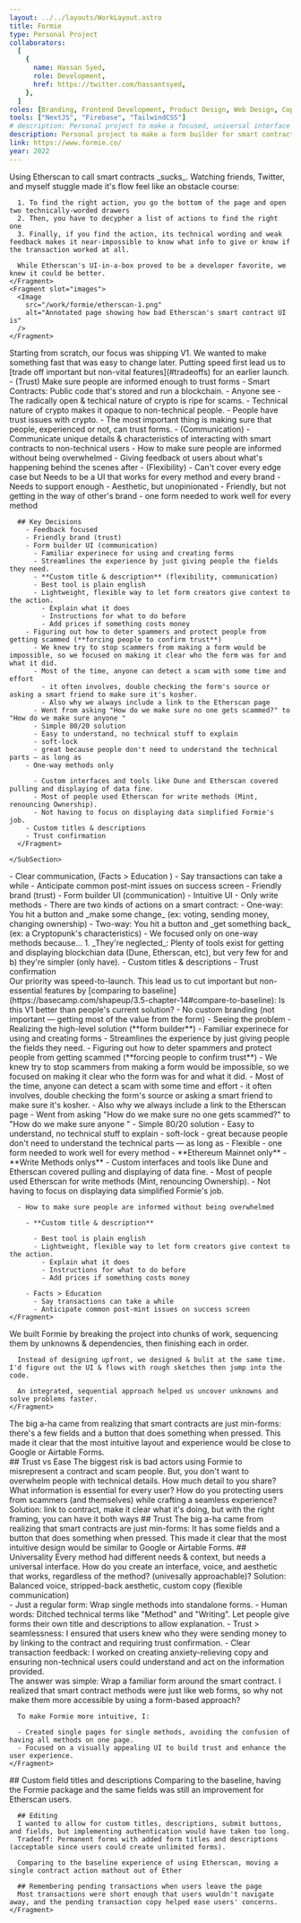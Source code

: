 ```yaml
---
layout: ../../layouts/WorkLayout.astro
title: Formie
type: Personal Project
collaborators:
  [
    {
      name: Hassan Syed,
      role: Development,
      href: https://twitter.com/hassantsyed,
    },
  ]
roles: [Branding, Frontend Development, Product Design, Web Design, Copywriting]
tools: ["NextJS", "Firebase", "TailwindCSS"]
# description: Personal project to make a focused, universal interface for smart contracts.
description: Personal project to make a form builder for smart contracts
link: https://www.formie.co/
year: 2022
---
```



<Section title="Problem">
  <SubSection>
    <Fragment slot="text">
      Using Etherscan to call smart contracts _sucks_. Watching friends, Twitter, and myself stuggle made it's flow feel like an obstacle course:

      1. To find the right action, you go the bottom of the page and open two technically-worded drawers
      2. Then, you have to decypher a list of actions to find the right one
      3. Finally, if you find the action, its technical wording and weak feedback makes it near-impossible to know what info to give or know if the transaction worked at all.

      While Etherscan's UI-in-a-box proved to be a developer favorite, we knew it could be better.
    </Fragment>
    <Fragment slot="images">
      <Image
        src="/work/formie/etherscan-1.png"
        alt="Annotated page showing how bad Etherscan's smart contract UI is"
      />
    </Fragment>

  </SubSection>
</Section>

<Section title="Scope">
  <SubSection hasImages={false}>
    <Fragment slot="text">
      Starting from scratch, our focus was shipping V1. We wanted to make something fast that was easy to change later. Putting speed first lead us to [trade off important but non-vital features](#tradeoffs) for an earlier launch.
      </Fragment>
    </SubSection>

</Section>
<Section title="Challenges">
  <SubSection hasImages={false}>
    <Fragment slot="text">
      - (Trust) Make sure people are informed enough to trust forms
        - Smart Contracts: Public code that's stored and run a blockchain.
          - Anyone see
        - The radically open & techical nature of crypto is ripe for scams. 
        - Technical nature of crypto makes it opaque to non-technical people.
        - People have trust issues with crypto.
        - The most important thing is making sure that people, experienced or not, can trust forms.
      - (Communication) 
        - Communicate unique details & characteristics of interacting with smart contracts to non-technical users
        - How to make sure people are informed without being overwhelmed
        - Giving feedback ot users about what's happening behind the scenes after 
      - (Flexibility)
        - Can't cover every edge case but Needs to be a UI that works for every method and every brand
          - Needs to support enough
        - Aesthetic, but unopinionated
        - Friendly, but not getting in the way of other's brand
        - one form needed to work well for every method

      ## Key Decisions
        - Feedback focused
        - Friendly brand (trust)
        - Form builder UI (communication)
          - Familiar experinece for using and creating forms
          - Streamlines the experience by just giving people the fields they need.
          - **Custom title & description** (flexibility, communication)
          - Best tool is plain english
          - Lightweight, flexible way to let form creators give context to the action.
            - Explain what it does
            - Instructions for what to do before
            - Add prices if something costs money
        - Figuring out how to deter spammers and protect people from getting scammed (**forcing people to confirm trust**)
          - We knew try to stop scammers from making a form would be impossible, so we focused on making it clear who the form was for and what it did.
          - Most of the time, anyone can detect a scam with some time and effort
            - it often involves, double checking the form's source or asking a smart friend to make sure it's kosher.
            - Also why we always include a link to the Etherscan page
          - Went from asking "How do we make sure no one gets scammed?" to "How do we make sure anyone "
          - Simple 80/20 solution
          - Easy to understand, no technical stuff to explain
          - soft-lock
          - great because people don't need to understand the technical parts — as long as
        - One-way methods only

          - Custom interfaces and tools like Dune and Etherscan covered pulling and displaying of data fine.
          - Most of people used Etherscan for write methods (Mint, renouncing Ownership).
          - Not having to focus on displaying data simplified Formie's job.
        - Custom titles & descriptions
        - Trust confirmation
      </Fragment>

    </SubSection>

</Section>
<Section title="Key Decisions">
  <SubSection hasImages={false}>
    <Fragment slot="text">
      - Clear communication, (Facts > Education )
        - Say transactions can take a while
        - Anticipate common post-mint issues on success screen
      - Friendly brand (trust)
      - Form builder UI (communication)
      - Intuitive UI
      - Only write methods
        - There are two kinds of actions on a smart contract:
          - One-way: You hit a button and _make some change_ (ex: voting, sending money, changing ownership)
          - Two-way: You hit a button and _get something back_ (ex: a Cryptopunk's characteristics)
        - We focused only on one-way methods because...
        1. _They're neglected_: Plenty of tools exist for getting and displaying blockchian data (Dune, Etherscan, etc), but very few for  and b) they're simpler (only have).
      - Custom titles & descriptions
      - Trust confirmation
    </Fragment>
  </SubSection>

</Section>
<Section title="Tradeoffs">
  <SubSection hasImages={false}>
    <Fragment slot="text">
      Our priority was speed-to-launch. This lead us to cut important but non-essential features by [comparing to baseline](https://basecamp.com/shapeup/3.5-chapter-14#compare-to-baseline): Is this V1 better than people's current solution?
      - No custom branding (not important — getting most of the value from the form)
      - Seeing the problem
      - Realizing the high-level solution (**form builder**)
        - Familiar experinece for using and creating forms
        - Streamlines the experience by just giving people the fields they need.
      - Figuring out how to deter spammers and protect people from getting scammed (**forcing people to confirm trust**)
        - We knew try to stop scammers from making a form would be impossible, so we focused on making it clear who the form was for and what it did.
        - Most of the time, anyone can detect a scam with some time and effort
          - it often involves, double checking the form's source or asking a smart friend to make sure it's kosher.
          - Also why we always include a link to the Etherscan page
        - Went from asking "How do we make sure no one gets scammed?" to "How do we make sure anyone "
        - Simple 80/20 solution
        - Easy to understand, no technical stuff to explain
        - soft-lock
        - great because people don't need to understand the technical parts — as long as
      - Flexible
        - one form needed to work well for every method
        - **Ethereum Mainnet only**
          - **Write Methods onlys**
            - Custom interfaces and tools like Dune and Etherscan covered pulling and displaying of data fine.
            - Most of people used Etherscan for write methods (Mint, renouncing Ownership).
            - Not having to focus on displaying data simplified Formie's job.

      - How to make sure people are informed without being overwhelmed

        - **Custom title & description**

          - Best tool is plain english
          - Lightweight, flexible way to let form creators give context to the action.
            - Explain what it does
            - Instructions for what to do before
            - Add prices if something costs money

        - Facts > Education
          - Say transactions can take a while
          - Anticipate common post-mint issues on success screen
    </Fragment>

  </SubSection>
</Section>
<Section title="Process">
  <SubSection hasImages={false}>
    <Fragment slot="text">
      We built Formie by breaking the project into chunks of work,
      sequencing them by unknowns & dependencies, then finishing each in order. 
      
      Instead of designing upfront, we designed & bulit at the same time. I'd figure out the UI & flows with rough sketches then jump into the code.

      An integrated, sequential approach helped us uncover unknowns and solve problems faster.
    </Fragment>

  </SubSection>
</Section>

<Section title="Layout">
  <SubSection hasImages={false}>
    <Fragment slot="text">
      The big a-ha came from realizing that smart contracts are just min-forms:
      there's a few fields and a button that does something when pressed. This
      made it clear that the most intuitive layout and experience would be close
      to Google or Airtable Forms.
    </Fragment>
  </SubSection>
</Section>

<Section title="Challenges">
  <SubSection hasImages={false}>
    <Fragment slot="text">
      ## Trust vs Ease
      The biggest risk is bad actors using Formie to misrepresent a contract and scam people.
      But, you don't want to overwhelm people with technical details. How much detail to you share? What information is essential for every user? How do you protecting users from scammers (and themselves) while crafting a seamless experience? Solution: link to contract, make it clear what it's doing, but with the right framing, you can have it both ways
    </Fragment>

  </SubSection>
  <SubSection hasImages={false}>
    <Fragment slot="text">
      ## Trust
      The big a-ha came from realizing that smart contracts are just
      min-forms: It has some fields and a button that does something when
      pressed. This made it clear that the most intuitive design would be similar to
      Google or Airtable Forms.
    </Fragment>
  </SubSection>
  <SubSection hasImages={false}>
    <Fragment slot="text">
      ## Universality
      Every method had different needs & context, but needs a universal interface. How do you create an interface, voice, and aesthetic that works, regardless of the method? (univesally approachable)? Solution: Balanced voice, stripped-back aesthetic, custom copy (flexible communication)
    </Fragment>
  </SubSection>
</Section>

<Section title="Key Decisions">
  <SubSection hasImages={false}>
    <Fragment slot="text">
      - Just a regular form: Wrap single methods into standalone forms. - Human
      words: Ditched technical terms like "Method" and "Writing". Let people
      give forms their own title and descriptions to allow explanation. - Trust
      > seamlessness: I ensured that users knew who they were sending money to
      by linking to the contract and requiring trust confirmation. - Clear
      transaction feedback: I worked on creating anxiety-relieving copy and
      ensuring non-technical users could understand and act on the information
      provided.
    </Fragment>
  </SubSection>
</Section>

<Section title="Solution">
  <SubSection hasImages={false}>
    <Fragment slot="text">
      The answer was simple: Wrap a familiar form around the smart contract. I realized that smart contract methods were just like web forms, so why not make them more accessible by using a form-based approach?

      To make Formie more intuitive, I:

      - Created single pages for single methods, avoiding the confusion of having all methods on one page.
      - Focused on a visually appealing UI to build trust and enhance the user experience.
    </Fragment>

  </SubSection>
</Section>

<Section title="Tradeoffs">
  <SubSection hasImages={false}>
    <Fragment slot="text">
      ## Custom field titles and descriptions
      Comparing to the baseline, having the Formie package and the same fields was still an improvement for Etherscan users.

      ## Editing
      I wanted to allow for custom titles, descriptions, submit buttons, and fields, but implementing authentication would have taken too long.
      Tradeoff: Permanent forms with added form titles and descriptions (acceptable since users could create unlimited forms).

      Comparing to the baseline experience of using Etherscan, moving a single contract action mathout out of Ether

      ## Remembering pending transactions when users leave the page
      Most transactions were short enough that users wouldn't navigate away, and the pending transaction copy helped ease users' concerns.
    </Fragment>

  </SubSection>
</Section>
